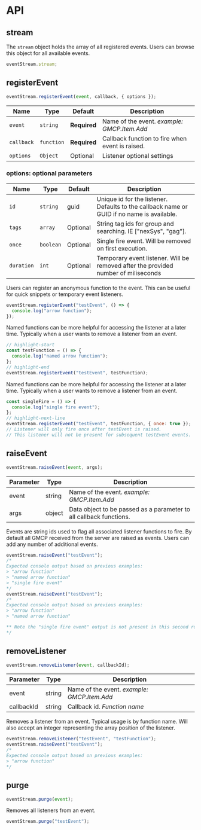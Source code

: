 # API

## stream

The `stream` object holds the array of all registered events. Users can browse this object for all available events.

```js
eventStream.stream;
```

## registerEvent

```js
eventStream.registerEvent(event, callback, { options });
```

| Name       | Type       | Default      | Description                                     |
| ---------- | ---------- | ------------ | ----------------------------------------------- |
| `event`    | `string`   | **Required** | Name of the event. _example: GMCP.Item.Add_     |
| `callback` | `function` | **Required** | Callback function to fire when event is raised. |
| `options`  | `Object`   | Optional     | Listener optional settings                      |

### options: optional parameters

| Name       | Type      | Default  | Description                                                                                |
| ---------- | --------- | -------- | ------------------------------------------------------------------------------------------ |
| `id`       | `string`  | guid     | Unique id for the listener. Defaults to the callback name or GUID if no name is available. |
| `tags`     | `array`   | Optional | String tag ids for group and searching. IE ["nexSys", "gag"].                              |
| `once`     | `boolean` | Optional | Single fire event. Will be removed on first execution.                                     |
| `duration` | `int`     | Optional | Temporary event listener. Will be removed after the provided number of miliseconds         |

Users can register an anonymous function to the event. This can be useful for quick snippets or temporary event listeners.

```js
eventStream.registerEvent("testEvent", () => {
  console.log("arrow function");
});
```

Named functions can be more helpful for accessing the listener at a later time. Typically when a user wants to remove a listener from an event.

```js
// highlight-start
const testFunction = () => {
  console.log("named arrow function");
};
// highlight-end
eventStream.registerEvent("testEvent", testFunction);
```

Named functions can be more helpful for accessing the listener at a later time. Typically when a user wants to remove a listener from an event.

```js sdfasdf
const singleFire = () => {
  console.log("single fire event");
};
// highlight-next-line
eventStream.registerEvent("testEvent", testFunction, { once: true });
// Listener will only fire once after testEvent is raised.
// This listener will not be present for subsequent testEvent events.
```

## raiseEvent

```js
eventStream.raiseEvent(event, args);
```

| Parameter | Type   | Description                                                        |
| --------- | ------ | ------------------------------------------------------------------ |
| event     | string | Name of the event. _example: GMCP.Item.Add_                        |
| args      | object | Data object to be passed as a parameter to all callback functions. |

Events are string ids used to flag all associated listener functions to fire. By default all GMCP received from the server are raised as events. Users can add any number of additional events.

```js
eventStream.raiseEvent("testEvent");
/*
Expected console output based on previous examples:
> "arrow function"
> "named arrow function"
> "single fire event"
*/
eventStream.raiseEvent("testEvent");
/*
Expected console output based on previous examples:
> "arrow function"
> "named arrow function"

** Note the "single fire event" output is not present in this second run
*/
```

## removeListener

```js
eventStream.removeListener(event, callbackId);
```

| Parameter  | Type   | Description                                 |
| ---------- | ------ | ------------------------------------------- |
| event      | string | Name of the event. _example: GMCP.Item.Add_ |
| callbackId | string | Callback id. _Function name_                |

Removes a listener from an event. Typical usage is by function name. Will also accept an integer representing the array position of the listener.

```js
eventStream.removeListener("testEvent", "testFunction");
eventStream.raiseEvent("testEvent");
/*
Expected console output based on previous examples:
> "arrow function"
*/
```

## purge

```js
eventStream.purge(event);
```

Removes all listeners from an event.

```js
eventStream.purge("testEvent");
```
